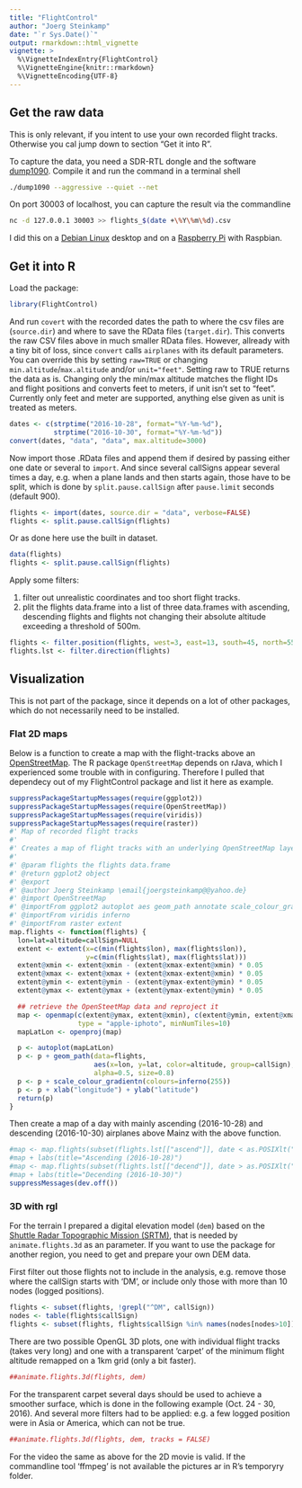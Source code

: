 ```yaml
---
title: "FlightControl"
author: "Joerg Steinkamp"
date: "`r Sys.Date()`"
output: rmarkdown::html_vignette
vignette: >
  %\VignetteIndexEntry{FlightControl}
  %\VignetteEngine{knitr::rmarkdown}
  %\VignetteEncoding{UTF-8}
---
```


## Get the raw data

This is only relevant, if you intent to use your own recorded flight tracks. Otherwise you cal jump down to section "Get it into R".

To capture the data, you need a SDR-RTL dongle and the software [dump1090](https://github.com/antirez/dump1090). Compile it and run the command in a terminal shell
```bash
./dump1090 --aggressive --quiet --net
```
On port 30003 of localhost, you can capture the result via the commandline
```bash
nc -d 127.0.0.1 30003 >> flights_$(date +\%Y\%m\%d).csv
```

I did this on a [Debian Linux](https://www.debian.org/) desktop and on a [Raspberry Pi](https://www.raspberrypi.org/) with Raspbian.

## Get it into R

Load the package:

```r
library(FlightControl)
```

And run `covert` with the recorded dates the path to where the csv files are (`source.dir`) and where to save the RData files (`target.dir`). This converts the raw CSV files above in much smaller RData files. However, allready with a tiny bit of loss, since `convert` calls `airplanes` with its default parameters. You can override this by setting `raw=TRUE` or  changing `min.altitude`/`max.altitude` and/or `unit="feet"`. Setting raw to TRUE returns the data as is. Changing only the min/max altitude matches the flight IDs and flight positions and converts feet to meters, if unit isn't set to "feet". Currently only feet and meter are supported, anything else given as unit is treated as meters. 

```r
dates <- c(strptime("2016-10-28", format="%Y-%m-%d"),
           strptime("2016-10-30", format="%Y-%m-%d"))
convert(dates, "data", "data", max.altitude=3000)
```

Now import those .RData files and append them if desired by passing either one date or several to `import`. And since several callSigns appear several times a day, e.g. when a plane lands and then starts again, those have to be split, which is done by `split.pause.callSign` after `pause.limit` seconds (default 900).

```r
flights <- import(dates, source.dir = "data", verbose=FALSE)
flights <- split.pause.callSign(flights)
```

Or as done here use the built in dataset.

```r
data(flights)
flights <- split.pause.callSign(flights)
```

Apply some filters:

1. filter out unrealistic coordinates and too short flight tracks. 
2. plit the flights data.frame into a list of three data.frames with ascending, descending flights and flights not changing their absolute altitude exceeding a threshold of 500m.

```r
flights <- filter.position(flights, west=3, east=13, south=45, north=55,length = 10)
flights.lst <- filter.direction(flights)
```

## Visualization

This is not part of the package, since it depends on a lot of other packages, which do not necessarily need to be installed.

### Flat 2D maps

Below  is a function to create a map with the flight-tracks above an [OpenStreetMap](https://www.openstreetmap.org). The R package `OpenStreetMap` depends on rJava, which I experienced some trouble with in configuring. Therefore I pulled that dependecy out of my FlightControl package and list it here as example.
```r
suppressPackageStartupMessages(require(ggplot2))
suppressPackageStartupMessages(require(OpenStreetMap))
suppressPackageStartupMessages(require(viridis))
suppressPackageStartupMessages(require(raster))
#' Map of recorded flight tracks
#'
#' Creates a map of flight tracks with an underlying OpenStreetMap layer.
#'
#' @param flights the flights data.frame
#' @return ggplot2 object
#' @export
#' @author Joerg Steinkamp \email{joergsteinkamp@@yahoo.de}
#' @import OpenStreetMap
#' @importFrom ggplot2 autoplot aes geom_path annotate scale_colour_gradientn xlab ylab
#' @importFrom viridis inferno
#' @importFrom raster extent
map.flights <- function(flights) {
  lon=lat=altitude=callSign=NULL
  extent <- extent(x=c(min(flights$lon), max(flights$lon)),
                   y=c(min(flights$lat), max(flights$lat)))
  extent@xmin <- extent@xmin - (extent@xmax-extent@xmin) * 0.05
  extent@xmax <- extent@xmax + (extent@xmax-extent@xmin) * 0.05
  extent@ymin <- extent@ymin - (extent@ymax-extent@ymin) * 0.05
  extent@ymax <- extent@ymax + (extent@ymax-extent@ymin) * 0.05

  ## retrieve the OpenSteetMap data and reproject it
  map <- openmap(c(extent@ymax, extent@xmin), c(extent@ymin, extent@xmax),
                 type = "apple-iphoto", minNumTiles=10)
  mapLatLon <- openproj(map)

  p <- autoplot(mapLatLon)
  p <- p + geom_path(data=flights,
                     aes(x=lon, y=lat, color=altitude, group=callSign),
                     alpha=0.5, size=0.8)
  p <- p + scale_colour_gradientn(colours=inferno(255))
  p <- p + xlab("longitude") + ylab("latitude")
  return(p)
}
```

Then create a map of a day with mainly ascending (2016-10-28) and descending (2016-10-30) airplanes above Mainz with the above function.

```r
#map <- map.flights(subset(flights.lst[["ascend"]], date < as.POSIXlt("2016-10-29 00:00:00")))
#map + labs(title="Ascending (2016-10-28)")
#map <- map.flights(subset(flights.lst[["decend"]], date > as.POSIXlt("2016-10-30 00:00:00")))
#map + labs(title="Decending (2016-10-30)")
suppressMessages(dev.off())
```

### 3D with rgl

For the terrain I prepared a digital elevation model (`dem`) based on the [Shuttle Radar Topographic Mission (SRTM)](http://www2.jpl.nasa.gov/srtm/), that is needed by `animate.flights.3d` as an parameter. If you want to use  the package for another region, you need to get and prepare your own DEM data.

First filter out those flights not to include in the analysis, e.g. remove those where the callSign starts with 'DM', or include only those with more than 10 nodes (logged positions).
```r
flights <- subset(flights, !grepl("^DM", callSign))
nodes <- table(flights$callSign)
flights <- subset(flights, flights$callSign %in% names(nodes[nodes>10]))
```

There are two possible OpenGL 3D plots, one with individual flight tracks (takes very long) and one with a transparent 'carpet' of the minimum flight altitude remapped on a 1km grid (only a bit faster).

```r
##animate.flights.3d(flights, dem)
```

For the transparent carpet several days should be used to achieve a smoother surface, which is done in the following example (Oct. 24 - 30, 2016). And several more filters had to be applied: e.g. a few logged position were in Asia or America, which can not be true.

```r
##animate.flights.3d(flights, dem, tracks = FALSE)
```

For the video the same as above for the 2D movie is valid. If the commandline tool 'ffmpeg' is not available the pictures ar in R's temporyry folder. 